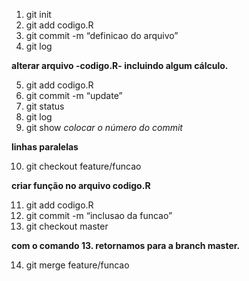 
1. git init 
2. git add codigo.R 
3. git commit -m "definicao do arquivo"
4. git log

**alterar arquivo -codigo.R- incluindo algum cálculo.**

5. git add codigo.R
6. git commit -m "update"
7. git status 
8. git log 
9. git show *colocar o número do commit*

**linhas paralelas**

10. git checkout feature/funcao

**criar função no arquivo codigo.R**

11. git add codigo.R 
12. git commit -m "inclusao da funcao"
13. git checkout master

**com o comando 13. retornamos para a branch master.**

14. git merge feature/funcao
